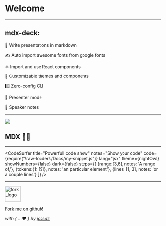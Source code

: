 




<!-- Remove this code and replace with your slides-->

# Welcome

---

<div>
  <h2>mdx-deck:</h2>
  <Appear>
  <p>📝 Write presentations in markdown</p>
  <p> ✍ Auto import awesome fonts from google fonts</p>
  <p>⚛️ Import and use React components</p>
  <p>💅 Customizable themes and components</p>
  <p>0️⃣ Zero-config CLI</p>
  <p>💁 Presenter mode</p>
  <p>📓 Speaker notes</p>
</Appear>
</div>

---

![](https://raw.githubusercontent.com/jxnblk/mdx-deck/master/docs/images/overview-mode.png)

## MDX 🤘🏼

---

<CodeSurfer
  title="Powerfull code show"
  notes="Show your code"
  code={require("!raw-loader!./Docs/my-snippet.js")}
  lang="jsx"
  theme={nightOwl}
  showNumbers={false}
  dark={false}
  steps={[
    {range:[3,6], notes: 'A range of,'},
    {tokens:{1: [5]}, notes: 'an particular element'},
    {lines: [1, 3], notes: 'or a couple lines'}
  ]}
/>

---

<img src='https://iconmonstr.com/wp-content/g/gd/makefg.php?i=../assets/preview/2014/png/iconmonstr-code-fork-2.png&r=127&g=218&b=202' alt='fork_logo' width='50px'/>

[Fork me on github!](https://github.com/Jossdz/MDXSlides)

*with { ...♥︎ } by [jossdz](http://jossdz.com)*
